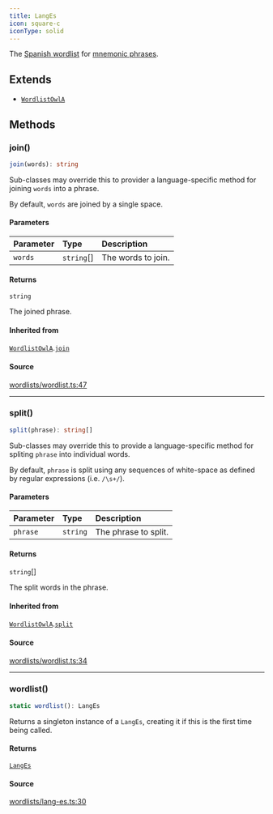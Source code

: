 ```yaml
---
title: LangEs
icon: square-c
iconType: solid
---
```


The [Spanish wordlist](https://github.com/bitcoin/bips/blob/master/bip-0039/spanish.txt) for [mnemonic
phrases](https://en.bitcoin.it/wiki/BIP_0039).

## Extends

- [`WordlistOwlA`](/sdk/content/classes/WordlistOwlA)

## Methods

### join()

```ts
join(words): string
```

Sub-classes may override this to provider a language-specific method for joining `words` into a phrase.

By default, `words` are joined by a single space.

#### Parameters

| Parameter | Type | Description |
| :------ | :------ | :------ |
| `words` | `string`[] | The words to join. |

#### Returns

`string`

The joined phrase.

#### Inherited from

[`WordlistOwlA`](/sdk/content/classes/WordlistOwlA).[`join`](/sdk/content/classes/WordlistOwlA#join)

#### Source

[wordlists/wordlist.ts:47](https://github.com/dominant-strategies/quais.js/blob/44db7a104713f115e86d9efb2438f21cdb3fbe55/src/wordlists/wordlist.ts#L47)

***

### split()

```ts
split(phrase): string[]
```

Sub-classes may override this to provide a language-specific method for spliting `phrase` into individual words.

By default, `phrase` is split using any sequences of white-space as defined by regular expressions (i.e.
`/\s+/`).

#### Parameters

| Parameter | Type | Description |
| :------ | :------ | :------ |
| `phrase` | `string` | The phrase to split. |

#### Returns

`string`[]

The split words in the phrase.

#### Inherited from

[`WordlistOwlA`](/sdk/content/classes/WordlistOwlA).[`split`](/sdk/content/classes/WordlistOwlA#split)

#### Source

[wordlists/wordlist.ts:34](https://github.com/dominant-strategies/quais.js/blob/44db7a104713f115e86d9efb2438f21cdb3fbe55/src/wordlists/wordlist.ts#L34)

***

### wordlist()

```ts
static wordlist(): LangEs
```

Returns a singleton instance of a `LangEs`, creating it if this is the first time being called.

#### Returns

[`LangEs`](/sdk/content/classes/LangEs)

#### Source

[wordlists/lang-es.ts:30](https://github.com/dominant-strategies/quais.js/blob/44db7a104713f115e86d9efb2438f21cdb3fbe55/src/wordlists/lang-es.ts#L30)
